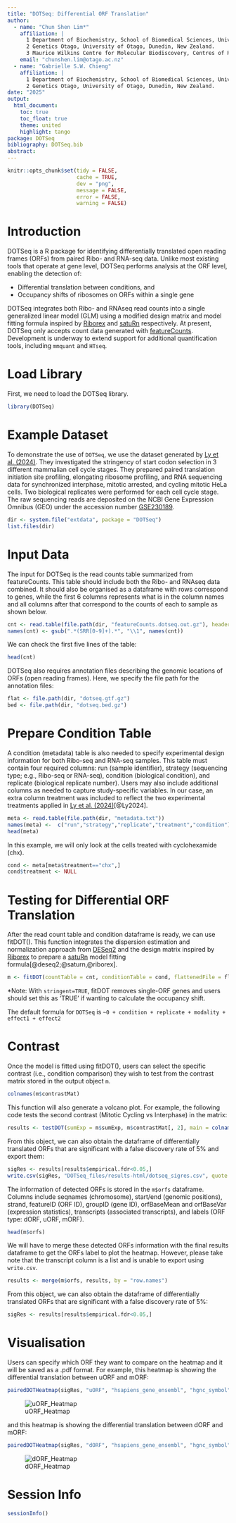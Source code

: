 ```yaml
---
title: "DOTSeq: Differential ORF Translation"
author: 
  - name: "Chun Shen Lim*"
    affiliation: |
      1 Department of Biochemistry, School of Biomedical Sciences, University of Otago, Dunedin, New Zealand.  
      2 Genetics Otago, University of Otago, Dunedin, New Zealand.  
      3 Maurice Wilkins Centre for Molecular Biodiscovery, Centres of Research Excellence, New Zealand.  
    email: "chunshen.lim@otago.ac.nz"
  - name: "Gabrielle S.W. Chieng"
    affiliation: |
      1 Department of Biochemistry, School of Biomedical Sciences, University of Otago, Dunedin, New Zealand.  
      2 Genetics Otago, University of Otago, Dunedin, New Zealand.
date: "2025"
output: 
  html_document:
    toc: true
    toc_float: true
    theme: united
    highlight: tango
package: DOTSeq
bibliography: DOTSeq.bib
abstract: 
---
```


```r
knitr::opts_chunk$set(tidy = FALSE,
                      cache = TRUE,
                      dev = "png",
                      message = FALSE,
                      error = FALSE,
                      warning = FALSE)
```

# Introduction
DOTSeq is a R package for identifying differentially translated open reading frames (ORFs) from paired Ribo- and RNA-seq data. Unlike most existing tools that operate at gene level, DOTSeq performs analysis at the ORF level, enabling the detection of:

* Differential translation between conditions, and
* Occupancy shifts of ribosomes on ORFs within a single gene

DOTSeq integrates both Ribo- and RNAseq read counts into a single generalized linear model (GLM) using a modified design matrix and model fitting formula inspired by [Riborex](https://github.com/smithlabcode/riborex) and 
[satuRn](https://github.com/statOmics/satuRn) respectively. At present, DOTSeq only accepts count data generated with [featureCounts](https://subread.sourceforge.net/featureCounts.html). Development is underway to extend support for additional quantification tools, including `mmquant` and `HTseq`.

# Load Library
First, we need to load the DOTSeq library.

```r
library(DOTSeq)
```

# Example Dataset
To demonstrate the use of `DOTSeq`, we use the dataset generated by [Ly et al. (2024)](https://doi.org/10.1038/s41586-024-08088-3). They investigated the stringency of start codon selection in 3 different mammalian cell cycle stages. They prepared paired translation initiation site profiling, elongating ribosome profiling, and RNA sequencing data for synchronized interphase, mitotic arrested, and cycling mitotic HeLa cells. Two biological replicates were performed for each cell cycle stage. The raw sequencing reads are deposited on the NCBI Gene Expression Omnibus (GEO) under the accession number [GSE230189](http://www.ncbi.nlm.nih.gov/projects/geo/query/acc.cgi?acc=GSE230189).
```r
dir <- system.file("extdata", package = "DOTSeq")
list.files(dir)
```

# Input Data 
The input for DOTSeq is the read counts table summarized from featureCounts. This table should include both the Ribo- and RNAseq data combined. It should also be organised as a dataframe with rows correspond to genes, while the first 6 columns represents what is in the column names and all columns after that correspond to the counts of each to sample as shown below.
```r
cnt <- read.table(file.path(dir, "featureCounts.dotseq.out.gz"), header=TRUE, comment.char ='#')
names(cnt) <- gsub(".*(SRR[0-9]+).*", "\\1", names(cnt))
```
We can check the first five lines of the table:
```r
head(cnt)
```
DOTSeq also requires annotation files describing the genomic locations of ORFs (open reading frames). Here, we specify the file path for the annotation files:
```r
flat <- file.path(dir, "dotseq.gtf.gz")
bed <- file.path(dir, "dotseq.bed.gz")
```

# Prepare Condition Table
A condition (metadata) table is also needed to specify experimental design information for both Ribo-seq and RNA-seq samples. This table must contain four required columns: run (sample identifier), strategy (sequencing type; e.g., Ribo-seq or RNA-seq), condition (biological condition), and replicate (biological replicate number). Users may also include additional columns as needed to capture study-specific variables. In our case, an extra column treatment was included to reflect the two experimental treatments applied in [Ly et al. (2024)](https://doi.org/10.1038/s41586-024-08088-3)[@Ly2024].
```r
meta <- read.table(file.path(dir, "metadata.txt"))
names(meta) <-  c("run","strategy","replicate","treatment","condition")
head(meta)
```
In this example, we will only look at the cells treated with cyclohexamide (chx).
```r
cond <- meta[meta$treatment=="chx",]
cond$treatment <- NULL
```

# Testing for Differential ORF Translation
After the read count table and condition dataframe is ready, we can use fitDOT(). This function integrates the dispersion estimation and normalization approach from [DESeq2](https://github.com/thelovelab/DESeq2) and the design matrix inspired by [Riborex](https://github.com/smithlabcode/riborex/tree/master) to prepare a [satuRn](https://github.com/statOmics/satuRn) model fitting formula[@deseq2;@saturn,@riborex].
```r
m <- fitDOT(countTable = cnt, conditionTable = cond, flattenedFile = flat, bed = bed, stringent = TRUE, verbose = TRUE)
```
*Note: With `stringent=TRUE`, fitDOT removes single-ORF genes and users should set this as 'TRUE' if wanting to calculate the occupancy shift. 

The default formula for `DOTSeq` is `~0 + condition + replicate + modality + effect1 + effect2`

# Contrast
Once the model is fitted using fitDOT(), users can select the specific contrast (i.e., condition comparison) they wish to test from the contrast matrix stored in the output object `m`. 
```r
colnames(m$contrastMat)
```
This function will also generate a volcano plot. For example, the following code tests the second contrast (Mitotic Cycling vs Interphase) in the matrix:
```r
results <- testDOT(sumExp = m$sumExp, m$contrastMat[, 2], main = colnames(m$contrastMat)[[2]], diagplot1 = TRUE, diagplot2 = TRUE)
```
From this object, we can also obtain the dataframe of differentially translated ORFs that are significant with a false discovery rate of 5% and export them:
```r
sigRes <- results[results$empirical.fdr<0.05,]
write.csv(sigRes, "DOTSeq_files/results-html/dotseq_sigres.csv", quote = FALSE, row.names = TRUE)
```
The information of detected ORFs is stored in the `m$orfs` dataframe. Columns include seqnames (chromosome), start/end (genomic positions), strand, featureID (ORF ID), groupID (gene ID), orfBaseMean and orfBaseVar (expression statistics), transcripts (associated transcripts), and labels (ORF type: dORF, uORF, mORF).
```r
head(m$orfs)
```
We will have to merge these detected ORFs information with the final results dataframe to get the ORFs label to plot the heatmap. However, please take note that the transcript column is a list and is unable to export using `write.csv`.
```r
results <- merge(m$orfs, results, by = "row.names")
```
From this object, we can also obtain the dataframe of differentially translated ORFs that are significant with a false discovery rate of 5%:
```r
sigRes <- results[results$empirical.fdr<0.05,]
```

# Visualisation
Users can specify which ORF they want to compare on the heatmap and it will be saved as a .pdf format. 
For example, this heatmap is showing the differential translation between uORF and mORF:
```r
pairedDOTHeatmap(sigRes, "uORF", "hsapiens_gene_ensembl", "hgnc_symbol", "uORF.dot.pdf")
```
![uORF_Heatmap](DOTSeq_files/figures-html/uORF.dot.png)

and this heatmap is showing the differential translation between dORF and mORF:
```r
pairedDOTHeatmap(sigRes, "dORF", "hsapiens_gene_ensembl", "hgnc_symbol", "dORF.dot.pdf")
```
![dORF_Heatmap](DOTSeq_files/figures-html/dORF.dot.png)

# Session Info
```r
sessionInfo()
```
